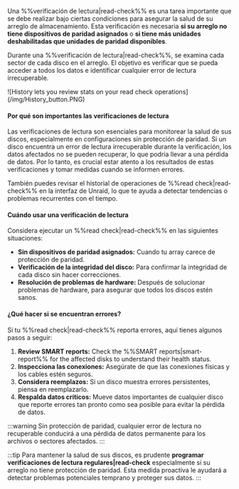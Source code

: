 Una %%verificación de lectura|read-check%% es una tarea importante que se debe realizar bajo ciertas condiciones para asegurar la salud de su arreglo de almacenamiento. Esta verificación es necesaria **si su arreglo no tiene dispositivos de paridad asignados** o **si tiene más unidades deshabilitadas que unidades de paridad disponibles**.

Durante una %%verificación de lectura|read-check%%, se examina cada sector de cada disco en el arreglo. El objetivo es verificar que se pueda acceder a todos los datos e identificar cualquier error de lectura irrecuperable.

<div style={{ margin: 'auto', maxWidth: '650px', display: 'flex', flexDirection: 'column', alignItems: 'center' }}>
  ![History lets you review stats on your read check operations](/img/History_button.PNG)
</div>

<h4>Por qué son importantes las verificaciones de lectura</h4>

Las verificaciones de lectura son esenciales para monitorear la salud de sus discos, especialmente en configuraciones sin protección de paridad. Si un disco encuentra un error de lectura irrecuperable durante la verificación, los datos afectados no se pueden recuperar, lo que podría llevar a una pérdida de datos. Por lo tanto, es crucial estar atento a los resultados de estas verificaciones y tomar medidas cuando se informen errores.

También puedes revisar el historial de operaciones de %%read check|read-check%% en la interfaz de Unraid, lo que te ayuda a detectar tendencias o problemas recurrentes con el tiempo.

<h4>Cuándo usar una verificación de lectura</h4>

Considera ejecutar un %%read check|read-check%% en las siguientes situaciones:

- **Sin dispositivos de paridad asignados:** Cuando tu array carece de protección de paridad.
- **Verificación de la integridad del disco:** Para confirmar la integridad de cada disco sin hacer correcciones.
- **Resolución de problemas de hardware:** Después de solucionar problemas de hardware, para asegurar que todos los discos estén sanos.

<h4>¿Qué hacer si se encuentran errores?</h4>

Si tu %%read check|read-check%% reporta errores, aquí tienes algunos pasos a seguir:

1. **Review SMART reports:** Check the %%SMART reports|smart-report%% for the affected disks to understand their health status.
2. **Inspecciona las conexiones:** Asegúrate de que las conexiones físicas y los cables estén seguros.
3. **Considera reemplazos:** Si un disco muestra errores persistentes, piensa en reemplazarlo.
4. **Respalda datos críticos:** Mueve datos importantes de cualquier disco que reporte errores tan pronto como sea posible para evitar la pérdida de datos.

:::warning
Sin protección de paridad, cualquier error de lectura no recuperable conducirá a una pérdida de datos permanente para los archivos o sectores afectados.
:::

:::tip
Para mantener la salud de sus discos, es prudente **programar verificaciones de lectura regulares|read-check** especialmente si su arreglo no tiene protección de paridad. Esta medida proactiva le ayudará a detectar problemas potenciales temprano y proteger sus datos.
:::

